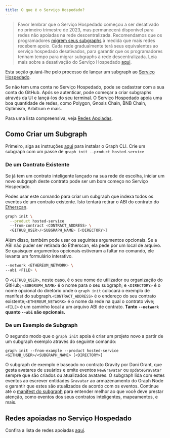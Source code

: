 ```yaml
---
title: O que é o Serviço Hospedado?
---
```


> Favor lembrar que o Serviço Hospedado começou a ser desativado no primeiro trimestre de 2023, mas permanecerá disponível para redes não apoiadas na rede descentralizada. Recomendamos que os programadores [migrem seus subgraphs](https://thegraph.com/blog/how-to-migrate-ethereum-subgraph) à medida que mais redes recebem apoio. Cada rede gradualmente terá seus equivalentes ao serviço hospedado desativados, para garantir que os programadores tenham tempo para migrar subgraphs à rede descentralizada. Leia mais sobre a desativação do Serviço Hospedado [aqui](https://thegraph.com/blog/sunsetting-hosted-service).

Esta seção guiará-lhe pelo processo de lançar um subgraph ao [Serviço Hospedado](https://thegraph.com/hosted-service/).

Se não tem uma conta no Serviço Hospedado, pode se cadastrar com a sua conta do GitHub. Após se autenticar, pode começar a criar subgraphs através da UI e lançá-los do seu terminal. O Serviço Hospedado apoia uma boa quantidade de redes, como Polygon, Gnosis Chain, BNB Chain, Optimism, Arbitrum e mais.

Para uma lista compreensiva, veja [Redes Apoiadas](/developing/supported-networks/#hosted-service).

## Como Criar um Subgraph

Primeiro, siga as instruções [aqui](/developing/defining-a-subgraph) para instalar o Graph CLI. Crie um subgraph com um passe de `graph init --product hosted-service`

### De um Contrato Existente

Se já tem um contrato inteligente lançado na sua rede de escolha, iniciar um novo subgraph deste contrato pode ser um bom começo no Serviço Hospedado.

Podes usar este comando para criar um subgraph que indexa todos os eventos de um contrato existente. Isto tentará retirar o ABI do contrato do [Etherscan](https://etherscan.io/).

```sh
graph init \
  --product hosted-service
  --from-contract <CONTRACT_ADDRESS> \
  <GITHUB_USER>/<SUBGRAPH_NAME> [<DIRECTORY>]
```

Além disso, também pode usar os seguintes argumentos opcionais. Se a ABI não puder ser retirada do Etherscan, ela pede por um local de arquivo. Se quaisquer argumentos opcionais estiveram a faltar no comando, ele levanta um formulário interativo.

```sh
--network <ETHEREUM_NETWORK> \
--abi <FILE> \
```

O `<GITHUB_USER>`, neste caso, é o seu nome de utilizador ou organização do GitHub; `<SUBGRAPH_NAME>` é o nome para o seu subgraph; e `<DIRECTORY>` é o nome opcional do diretório onde o `graph init` colocará o exemplo de manifest do subgraph.`<CONTRACT_ADDRESS>` é o endereço do seu contrato existente;`<ETHEREUM_NETWORK>` é o nome da rede na qual o contrato vive; `<FILE>` é um caminho local a um arquivo ABI de contrato. **Tanto `--network` quanto `--abi` são opcionais.**

### De um Exemplo de Subgraph

O segundo modo que o `graph init` apoia é criar um projeto novo a partir de um subgraph exemplo através do seguinte comando:

```
graph init --from-example --product hosted-service <GITHUB_USER>/<SUBGRAPH_NAME> [<DIRECTORY>]
```

O subgraph de exemplo é baseado no contrato Gravity por Dani Grant, que gesta avatares de usuários e emite eventos `NewGravatar` ou `UpdateGravatar` sempre que são criados ou atualizados avatares. O subgraph lida com estes eventos ao escrever entidades `Gravatar` ao armazenamento do Graph Node e garantir que estes são atualizados de acordo com os eventos. Continue até o [manifest do subgraph](/developing/creating-a-subgraph#the-subgraph-manifest) para entender melhor ao que você deve prestar atenção, como eventos dos seus contratos inteligentes, mapeamentos, e mais.

## Redes apoiadas no Serviço Hospedado

Confira a lista de redes apoiadas [aqui](/developing/supported-networks).
